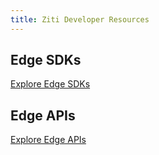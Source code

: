```yaml
---
title: Ziti Developer Resources
---
```



## Edge SDKs

<SdkQuickInfoMd/>

[Explore Edge SDKs](/reference/developer/sdk/index.mdx)

## Edge APIs

<ApiQuickInfoMd/>

[Explore Edge APIs](./api/index.mdx)
